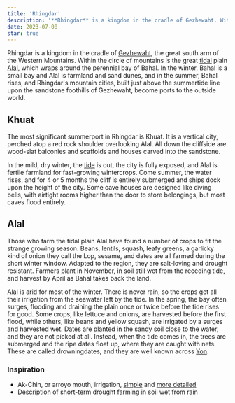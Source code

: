 ```yaml
---
title: 'Rhingdar'
description: '**Rhingdar** is a kingdom in the cradle of Gezhewaht. Within that circle of red plateaus and perched summerports is the great tidal plain Alal and the perennial bay of Bahal. In the winter,'
date: 2023-07-08
star: true
---
```


Rhingdar is a kingdom in the cradle of [Gezhewaht](mountains#), the great south arm of the Western Mountains. Within the circle of mountains is the great [tidal](tide) plain [Alal](rhingdar#alal), which wraps around the perennial bay of Bahal. In the winter, Bahal is a small bay and Alal is farmland and sand dunes, and in the summer, Bahal rises, and Rhingdar's mountain cities, built just above the summertide line upon the sandstone foothills of Gezhewaht, become ports to the outside world.

## Khuat

The most significant summerport in Rhingdar is Khuat. It is a vertical city, perched atop a red rock shoulder overlooking Alal. All down the cliffside are wood-slat balconies and scaffolds and houses carved into the sandstone.

In the mild, dry winter, the [tide]() is out, the city is fully exposed, and Alal is fertile farmland for fast-growing wintercrops. Come summer, the water rises, and for 4 or 5 months the cliff is entirely submerged and ships dock upon the height of the city. Some cave houses are designed like diving bells, with airtight rooms higher than the door to store belongings, but most caves flood entirely.

## Alal

Those who farm the tidal plain Alal have found a number of crops to fit the strange growing season. Beans, lentils, squash, leafy greens, a garlicky kind of onion they call the Lop, sesame, and dates are all farmed during the short winter window. Adapted to the region, they are salt-loving and drought resistant. Farmers plant in November, in soil still wet from the receding tide, and harvest by April as Bahal takes back the land.

Alal is arid for most of the winter. There is never rain, so the crops get all their irrigation from the seawater left by the tide. In the spring, the bay often surges, flooding and draining the plain once or twice before the tide rises for good. Some crops, like lettuce and onions, are harvested before the first flood, while others, like beans and yellow squash, are irrigated by a surges and harvested wet. Dates are planted in the sandy soil close to the water, and they are not picked at all. Instead, when the tide comes in, the trees are submerged and the ripe dates float up, where they are caught with nets. These are called drowningdates, and they are well known across [Yon]().

### Inspiration

- Ak-Chin, or arroyo mouth, irrigation, [simple](https://tohonochul.org/wp-content/uploads/2013/12/tcp-sinagua-farming.pdf) and [more detailed](http://www.waterhistory.org/histories/hohokam3/)
- [Description](https://en.wikipedia.org/wiki/Phaseolus_acutifolius#Cultivation) of short-term drought farming in soil wet from rain